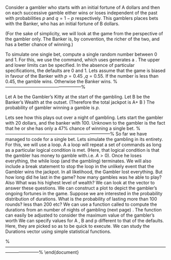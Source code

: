 
\section{Gambler's Ruin}
Consider a gambler who starts with an initial fortune of A dollars and then on each successive gamble
either wins  or loses independent of the past with probabilities $p$ and $q = 1- p$ respectively.
This gamblers places bets with the Banker, who has an initial fortune of B dollars. 

(For the sake of simplicity, we will look at the game from the perspective of the gambler only. The Banker is, by convention, the richer of the two, and has a better chance of winning.)

\begin{itemize}
\item Probability of successful gamble for gambler : p
\item Probability of unsuccessful gamble for gambler : q (where q = 1 - p )
\item Ratio of success probability to failure success: s = p/q
\item Conventionally the game is biased in favour of the Banker (i.e.$ q > p$ and $s < 1$)
\end{itemize}


\subsection{Simulation a Single Gamble}
To simulate one single bet, compute a single random number between 0 and 1. For this, we 
use the \texttt{runif()} command, which uses generates a \textbf{\textit{continuous uniform random variable}}. The upper and lower limits can be specified. In the absence of particular specifications, the defaults are 0 and 1.
\begin{framed}
\begin{verbatim}
runif(1)
\end{verbatim}
\end{framed}
Lets assume that the game is biased in favour of the Banker with $p = 0.45$ ,$q = 0.55$. If the
number is less than 0.45, the gamble wins. Otherwise the Banker wins.
\begin{verbatim}
> runif(1)
[1] 0.1251274
>#Gambler Wins
>
> runif(1)
[1] 0.754075
>#Gambler loses
>
> runif(1)
[1] 0.2132148
>#Gambler Wins
>
> runif(1)
[1] 0.8306269
>#Gambler Loses
\end{verbatim}
\newpage
%---------------------------------------------------%
\subsection{Repeated Gambles}
Let A be the Gambler's Kitty at the start of the gambling. Let B be the Banker's Wealth at the outset. (Therefore the total jackpot is A+ B )
The probability of gambler winning a gamble is $p$.

\begin{itemize}
\item Let $Rn$ denote the Gamblers total fortune after the $n-$th gamble. If the Gambler wins the first game, his wealth becomes Rn = A + 1. 
\item If he loses the first gamble, his wealth becomes Rn = A - 1. The entire sum of money at stake is the Jackpot i.e. A + B. 
\item The game ends when the Gambler wins the Jackpot (Rn = A + B) or loses everything (Rn = 0).
\item The vector \textbf{\textit{Rec}} records the gambler's worth on an ongoing basis, with the first element being the value of A. As the gambling progresses, the new value gets added to the vector.
\end{itemize}

Lets see how this plays out over a night of gambling. Lets start the gambler with 20 dollars, and the banker with 100. Unknown to the gambler is the fact that he or she has only a 47\% chance of winning a single bet.
\begin{framed}
\begin{verbatim}
#initial values
A=20;B=100;p=0.47

#record the progress of the gambler
Rec=c(A)

#generate a outcome for each gamble.
probval = runif(1)

if (probval < p)
{
A = A+1; B =B-1
}else{A=A-1;B=B+1}

#Save the values from each bet
Rec=c(Rec,A)
\end{verbatim}
\end{framed}
%-----------------------------------------------------------------------%
\newpage
\subsection{Using a \texttt{while} loop}
So far we have managed to code for a single bet. Lets simulate the gambling in its entirety.
For this, we will use a \texttt{while} loop. A a \texttt{while} loop will repeat a set of commands as long as a particular logical condition is met. (Here, that logical condition is that the gambler has money to gamble with.i.e. $A >0$). Once he loses everything, the while loop (and the gambling) terminates.
\begin{framed}
\begin{verbatim}
A=20;B=100;p=0.47
Rec=c(A)

while(A>0)
{
    ProbVal=runif(1)
    if(ProbVal <= p)
      {
      A = A+1; B =B-1
      }else{A=A-1;B=B+1}
    Rec=c(Rec,A)

}
\end{verbatim}
\end{framed}
We will also include a break statement to stop the loop in the unlikely event that the Gambler wins the jackpot.
\begin{framed}
\begin{verbatim}
A=20;B=100;p=0.47
Rec=c(A)
Total=A+B  #total jackpot

while(A>0)
   { 
   ProbVal=runif(1)
   if(ProbVal <= p)
   {
   A = A+1; B =B-1
   }else{A=A-1;B=B+1}
   Rec=c(Rec,A)
   if(A==Total){break}
   }
\end{verbatim}
\end{framed}
\newpage
\subsection{The Gambler's Performance}
In all likelihood, the Gambler lost everything. But how long did he last in the game? how many gambles was he able to play? Also What was his highest level of wealth?
We can look at the \textbf{\textit{Rec}} vector to answer these questions.
\begin{framed}
\begin{verbatim}
length(Rec)
max(Rec)
\end{verbatim}
\end{framed}

We can construct a plot to depict the gambler's ongoing fortunes in the game.
\begin{framed}
\begin{verbatim}
# Line plot, colour red
plot(Rec,type="l",col="red")

#Axes
abline(h=0)
abline(v=0)

#Also the gamblers initial value and the total value of the game(optional)
abline(h=A,col="red")
abline(h=Total,col="green")
\end{verbatim}
\end{framed}
\newpage
\subsection{Simulation Study}
Suppose we are interested in the probability distribution of durations. What is the probability of lasting more than 100 rounds? less than 200 etc? We can use a function called \texttt{GambRuinFunc()} to compute the durations from an number of nights of gambling (next page) . The function can easily be adjusted to consider the maximum value of the gambler's worth
We can specify values for A , B and p different to that of the defaults. Here, they are picked so as to be quick to execute.
\begin{framed}
\begin{verbatim}
Durations= numeric()
M=1000
for(i in 1:M)
   {
   NextDuration = GambRuinFunc(A=10,B=30,p=0.40)
   Durations=c(Durations,NextDuration)
   } 
\end{verbatim}
\end{framed}

We can study the Durations vector  using simple statistical functions.
\begin{framed}
\begin{verbatim}
hist(Durations)
mean(Durations)
median(Durations)
IQR(Durations)
quantile(Durations,1:20/20)
\end{verbatim}
\end{framed}


\newpage
\begin{framed}
\begin{verbatim}
GambRuinFunc=function(A=20,B=100,p=0.47)
{
Rec=c(A)
Total=A+B  #total jackpot

while(A>0)
   { 
   ProbVal=runif(1)
   if(ProbVal <= p)
   {
   A = A+1; B =B-1
   }else{A=A-1;B=B+1}
   Rec=c(Rec,A)
   if(A==Total){break}
   }
Duration=length(Rec)
return(Duration)
}
\end{verbatim}
\end{framed}

%-----------------------------------------------------------------------------------------------------------------------------------%
\end{document}